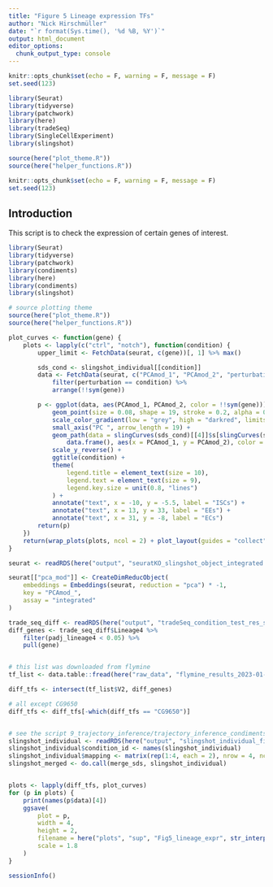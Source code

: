 ```yaml
---
title: "Figure 5 Lineage expression TFs"
author: "Nick Hirschmüller"
date: "`r format(Sys.time(), '%d %B, %Y')`"
output: html_document
editor_options: 
  chunk_output_type: console
---
```


```r
knitr::opts_chunk$set(echo = F, warning = F, message = F)
set.seed(123)
```


```r
library(Seurat)
library(tidyverse)
library(patchwork)
library(here)
library(tradeSeq)
library(SingleCellExperiment)
library(slingshot)

source(here("plot_theme.R"))
source(here("helper_functions.R"))
```


```r
knitr::opts_chunk$set(echo = F, warning = F, message = F)
set.seed(123)
```


## Introduction
This script is to check the expression of certain genes of interest.

```r
library(Seurat)
library(tidyverse)
library(patchwork)
library(condiments)
library(here)
library(condiments)
library(slingshot)

# source plotting theme
source(here("plot_theme.R"))
source(here("helper_functions.R"))
```

```r
plot_curves <- function(gene) {
    plots <- lapply(c("ctrl", "notch"), function(condition) {
        upper_limit <- FetchData(seurat, c(gene))[, 1] %>% max()

        sds_cond <- slingshot_individual[[condition]]
        data <- FetchData(seurat, c("PCAmod_1", "PCAmod_2", "perturbation", gene)) %>%
            filter(perturbation == condition) %>%
            arrange(!!sym(gene))

        p <- ggplot(data, aes(PCAmod_1, PCAmod_2, color = !!sym(gene))) +
            geom_point(size = 0.08, shape = 19, stroke = 0.2, alpha = 0.8) +
            scale_color_gradient(low = "grey", high = "darkred", limits = c(0, upper_limit), name = str_interp("${gene}\nexpression")) +
            small_axis("PC ", arrow_length = 19) +
            geom_path(data = slingCurves(sds_cond)[[4]]$s[slingCurves(sds_cond)[[4]]$ord, ] %>%
                data.frame(), aes(x = PCAmod_1, y = PCAmod_2), color = "black", linewidth = 0.3) +
            scale_y_reverse() +
            ggtitle(condition) +
            theme(
                legend.title = element_text(size = 10),
                legend.text = element_text(size = 9),
                legend.key.size = unit(0.8, "lines")
            ) +
            annotate("text", x = -10, y = -5.5, label = "ISCs") +
            annotate("text", x = 13, y = 33, label = "EEs") +
            annotate("text", x = 31, y = -8, label = "ECs")
        return(p)
    })
    return(wrap_plots(plots, ncol = 2) + plot_layout(guides = "collect"))
}
```


```r
seurat <- readRDS(here("output", "seuratKO_slingshot_object_integrated.rds"))

seurat[["pca_mod"]] <- CreateDimReducObject(
    embeddings = Embeddings(seurat, reduction = "pca") * -1,
    key = "PCAmod_",
    assay = "integrated"
)

trade_seq_diff <- readRDS(here("output", "tradeSeq_condition_test_res_strict.rds"))
diff_genes <- trade_seq_diff$Lineage4 %>%
    filter(padj_lineage4 < 0.05) %>%
    pull(gene)


# this list was downloaded from flymine
tf_list <- data.table::fread(here("raw_data", "flymine_results_2023-01-11T00-54-01.tsv"), header = F, data.table = F)

diff_tfs <- intersect(tf_list$V2, diff_genes)

# all except CG9650
diff_tfs <- diff_tfs[-which(diff_tfs == "CG9650")]


# see the script 9_trajectory_inference/trajectory_inference_condiments.Rmd why this is okay to do
slingshot_individual <- readRDS(here("output", "slingshot_individual_fit.rds"))
slingshot_individual$condition_id <- names(slingshot_individual)
slingshot_individual$mapping <- matrix(rep(1:4, each = 2), nrow = 4, ncol = 2, byrow = TRUE)
slingshot_merged <- do.call(merge_sds, slingshot_individual)


plots <- lapply(diff_tfs, plot_curves)
for (p in plots) {
    print(names(p$data)[4])
    ggsave(
        plot = p,
        width = 4,
        height = 2,
        filename = here("plots", "sup", "Fig5_lineage_expr", str_interp("Fig5_${names(p$data)[4]}_PCA_lineage_expr.pdf")),
        scale = 1.8
    )
}
```


```r
sessionInfo()
```
